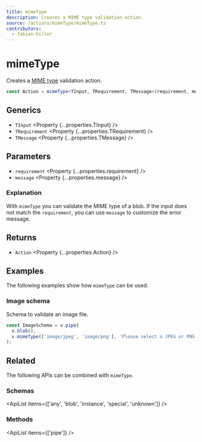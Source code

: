 ```yaml
---
title: mimeType
description: Creates a MIME type validation action.
source: /actions/mimeType/mimeType.ts
contributors:
  - fabian-hiller
---
```



# mimeType

Creates a [MIME type](https://developer.mozilla.org/docs/Web/HTTP/Basics_of_HTTP/MIME_types) validation action.

```ts
const Action = mimeType<TInput, TRequirement, TMessage>(requirement, message);
```

## Generics

- `TInput` <Property {...properties.TInput} />
- `TRequirement` <Property {...properties.TRequirement} />
- `TMessage` <Property {...properties.TMessage} />

## Parameters

- `requirement` <Property {...properties.requirement} />
- `message` <Property {...properties.message} />

### Explanation

With `mimeType` you can validate the MIME type of a blob. If the input does not match the `requirement`, you can use `message` to customize the error message.

## Returns

- `Action` <Property {...properties.Action} />

## Examples

The following examples show how `mimeType` can be used.

### Image schema

Schema to validate an image file.

```ts
const ImageSchema = v.pipe(
  v.blob(),
  v.mimeType(['image/jpeg', 'image/png'], 'Please select a JPEG or PNG file.')
);
```

## Related

The following APIs can be combined with `mimeType`.

### Schemas

<ApiList items={['any', 'blob', 'instance', 'special', 'unknown']} />

### Methods

<ApiList items={['pipe']} />
